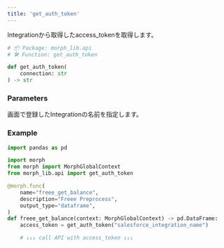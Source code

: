 ```yaml
---
title: 'get_auth_token'
---
```


Integrationから取得したaccess_tokenを取得します。

```python morph_lib.api
# 📦 Package: morph_lib.api
# 🛠️ Function: get_auth_token

def get_auth_token(
	connection: str
) -> str
```

### Parameters

<ParamField body="connection" type="str" required>
画面で登録したIntegrationの名前を指定します。
</ParamField>

### Example

```python
import pandas as pd

import morph
from morph import MorphGlobalContext
from morph_lib.api import get_auth_token

@morph.func(
    name="freee_get_balance",
    description="Freee Preprocess",
    output_type="dataframe",
)
def freee_get_balance(context: MorphGlobalContext) -> pd.DataFrame:
    access_token = get_auth_token("salesforce_integration_name")

    # ↓↓↓ call API with access_token ↓↓↓
```